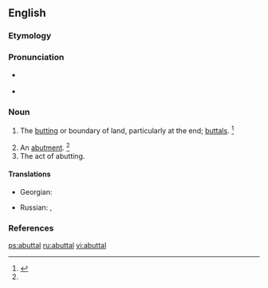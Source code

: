 ==English==

===Etymology===
{{suffix|abut|al|lang=en}}

===Pronunciation===
* {{a|US}} {{IPA|/əˈbʌt.l̩/|lang=en}}
* {{rhymes|ʌtəl|lang=en}}

===Noun===
{{en-noun}}

# {{context|rare|pluralonly|lang=en}} The [[butting]] or boundary of land, particularly at the end; [[buttals]]. {{defdate|First attested in the early 17<sup>th</sup> century.}}<ref name=SOED>{{R:SOED5|page=11}}</ref>
#: {{rfquotek|Spelman}}
# An [[abutment]]. {{defdate|First attested in the early 17<sup>th</sup> century.}}<ref name=SOED/>
# The act of abutting.

====Translations====
{{trans-top|boundary of land}}
* Georgian: {{t|ka|მიჯნა|sc=Geor}}
{{trans-mid}}
* Russian: {{t+|ru|межа́|f}}, {{t+|ru|грани́ца|f}}
{{trans-bottom}}

===References===
<references/>

[[ps:abuttal]]
[[ru:abuttal]]
[[vi:abuttal]]